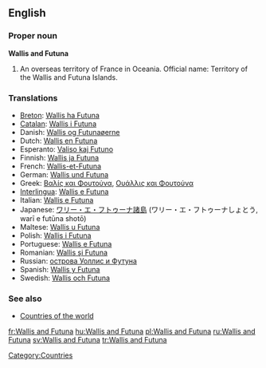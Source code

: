 ==English==

===Proper noun===
'''Wallis and Futuna'''

# An overseas territory of France in Oceania. Official name: Territory of the Wallis and Futuna Islands.

===Translations===
{{rfc-level|Translations at L3+ (AutoFormat would have corrected level of Translations)}}
*[[Breton]]: [[Wallis ha Futuna]]
*[[Catalan]]: [[Wallis i Futuna]]
*Danish: [[Wallis og Futunaøerne]]
*Dutch: [[Wallis en Futuna]]
*Esperanto: [[Valiso kaj Futuno]]
*Finnish: [[Wallis ja Futuna]]
*French: [[Wallis-et-Futuna]]
*German: [[Wallis und Futuna]]
*Greek: [[Βαλίς και Φουτούνα]], [[Ουάλλις και Φουτούνα]]
*[[Interlingua]]: [[Wallis e Futuna]]
*Italian: [[Wallis e Futuna]]
*Japanese: [[ワリー・エ・フトゥーナ諸島]] (ワリー・エ・フトゥーナしょとう, warī e futūna shotō)
*Maltese: [[Wallis u Futuna]]
*Polish: [[Wallis i Futuna]]
*Portuguese: [[Wallis e Futuna]]
*Romanian: [[Wallis şi Futuna]]
*Russian: [[острова Уоллис и Футуна]] {{m|p}}
*Spanish: [[Wallis y Futuna]]
*Swedish: [[Wallis och Futuna]]

===See also===
*[[Appendix:Countries of the world|Countries of the world]]

[[Category:Countries]]

[[fr:Wallis and Futuna]]
[[hu:Wallis and Futuna]]
[[pl:Wallis and Futuna]]
[[ru:Wallis and Futuna]]
[[sv:Wallis and Futuna]]
[[tr:Wallis and Futuna]]